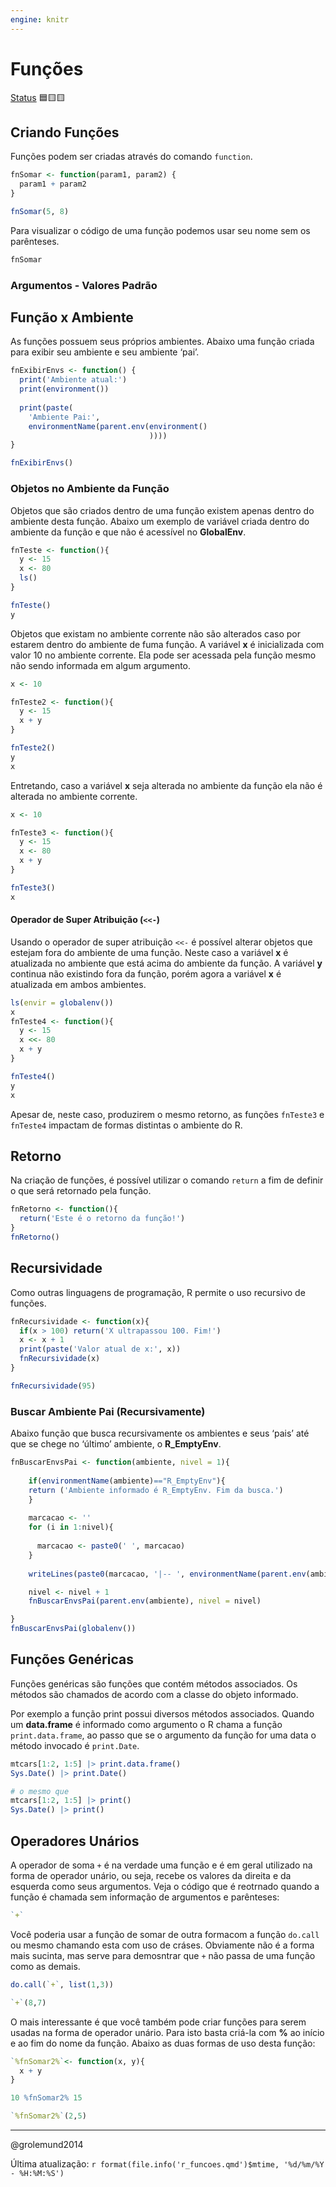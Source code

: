 ```yaml
---
engine: knitr
---
```


# Funções

[Status](convencoes.html#status-do-material) 🟦🟨🟨

## Criando Funções

Funções podem ser criadas através do comando `function`.

```r

fnSomar <- function(param1, param2) {
  param1 + param2
}

fnSomar(5, 8)
```

Para visualizar o código de uma função podemos usar seu nome sem os parênteses.

```r
fnSomar
```

### Argumentos - Valores Padrão

## Função x Ambiente

As funções possuem seus próprios ambientes. Abaixo uma função criada para exibir seu ambiente e seu ambiente 'pai'.

```r
fnExibirEnvs <- function() {
  print('Ambiente atual:')
  print(environment())
  
  print(paste(
    'Ambiente Pai:', 
    environmentName(parent.env(environment()
                               ))))
}

fnExibirEnvs()
```

### Objetos no Ambiente da Função

Objetos que são criados dentro de uma função existem apenas dentro do ambiente desta função. Abaixo um exemplo de variável criada dentro do ambiente da função e que não é acessível no **GlobalEnv**.

```r
fnTeste <- function(){
  y <- 15
  x <- 80
  ls()
}

fnTeste()
y
```

Objetos que existam no ambiente corrente não são alterados caso por estarem dentro do ambiente de fuma função. A variável **x** é inicializada com valor 10 no ambiente corrente. Ela pode ser acessada pela função mesmo não sendo informada em algum argumento.

```r
x <- 10

fnTeste2 <- function(){
  y <- 15
  x + y
}

fnTeste2()
y
x

```

Entretando, caso a variável **x** seja alterada no ambiente da função ela não é alterada no ambiente corrente.

```r
x <- 10

fnTeste3 <- function(){
  y <- 15
  x <- 80
  x + y
}

fnTeste3()
x
```

#### Operador de Super Atribuição (`<<-`)

Usando o operador de super atribuição `<<-` é possível alterar objetos que estejam fora do ambiente de uma função. Neste caso a variável **x** é atualizada no ambiente que está acima do ambiente da função. A variável **y** continua não existindo fora da função, porém agora a variável **x** é atualizada em ambos ambientes.

```r
ls(envir = globalenv())
x
fnTeste4 <- function(){
  y <- 15
  x <<- 80
  x + y
}

fnTeste4()
y
x

```

Apesar de, neste caso, produzirem o mesmo retorno, as funções `fnTeste3` e `fnTeste4` impactam de formas distintas o ambiente do R.

## Retorno

Na criação de funções, é possível utilizar o comando `return` a fim de definir o que será retornado pela função.

```r
fnRetorno <- function(){
  return('Este é o retorno da função!')
}
fnRetorno()
```

## Recursividade

Como outras linguagens de programação, R permite o uso recursivo de funções.

```r
fnRecursividade <- function(x){
  if(x > 100) return('X ultrapassou 100. Fim!')
  x <- x + 1
  print(paste('Valor atual de x:', x))
  fnRecursividade(x)
}

fnRecursividade(95)
```


### Buscar Ambiente Pai (Recursivamente)

Abaixo função que busca recursivamente os ambientes e seus 'pais' até que se chege no 'último' ambiente, o **R_EmptyEnv**.

```r

fnBuscarEnvsPai <- function(ambiente, nivel = 1){
 
    if(environmentName(ambiente)=="R_EmptyEnv"){
    return ('Ambiente informado é R_EmptyEnv. Fim da busca.')
    }
    
    marcacao <- ''
    for (i in 1:nivel){
      
      marcacao <- paste0(' ', marcacao)
    }
    
    writeLines(paste0(marcacao, '|-- ', environmentName(parent.env(ambiente))))

    nivel <- nivel + 1
    fnBuscarEnvsPai(parent.env(ambiente), nivel = nivel)

}
fnBuscarEnvsPai(globalenv())

```

## Funções Genéricas

Funções genéricas são funções que contém métodos associados. Os métodos são chamados de acordo com a classe do objeto informado.

Por exemplo a função print possui diversos métodos associados. Quando um **data.frame** é informado como argumento o R chama a função `print.data.frame`, ao passo que se o argumento da função for uma data o método invocado é `print.Date`.
```r
mtcars[1:2, 1:5] |> print.data.frame()
Sys.Date() |> print.Date()

# o mesmo que
mtcars[1:2, 1:5] |> print()
Sys.Date() |> print()
```

## Operadores Unários

A operador de soma `+` é na verdade uma função e é em geral utilizado na forma de operador unário, ou seja, recebe os valores da direita e da esquerda como seus argumentos. Veja o código que é reotrnado quando a função é chamada sem informação de argumentos e parênteses:

```r
`+`
```

Você poderia usar a função de somar de outra formacom a função `do.call` ou mesmo chamando esta com uso de cráses. Obviamente não é a forma mais sucinta, mas serve para demosntrar que `+` não passa de uma função como as demais.

```r
do.call(`+`, list(1,3))

`+`(8,7)
```

O mais interessante é que você também pode criar funções para serem usadas na forma de operador unário. Para isto basta criá-la com **%** ao início e ao fim do nome da função. Abaixo as duas formas de uso desta função:

```r
`%fnSomar2%`<- function(x, y){
  x + y
}

10 %fnSomar2% 15

`%fnSomar2%`(2,5)
```

------------------------------------------------------------------------

@grolemund2014

Última atualização: `r format(file.info('r_funcoes.qmd')$mtime, '%d/%m/%Y - %H:%M:%S')`
